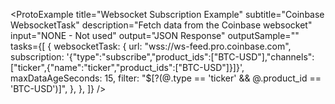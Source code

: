 
<ProtoExample
  title="Websocket Subscription Example"
  subtitle="Coinbase WebsocketTask"
  description="Fetch data from the Coinbase websocket"
  input="NONE - Not used"
  output="JSON Response"
  outputSample=""
  tasks={[
    {
      websocketTask: {
        url: "wss://ws-feed.pro.coinbase.com",
        subscription:
          '{"type":"subscribe","product_ids":["BTC-USD"],"channels":["ticker",{"name":"ticker","product_ids":["BTC-USD"]}]}',
        maxDataAgeSeconds: 15,
        filter: "$[?(@.type == 'ticker' && @.product_id == 'BTC-USD')]",
      },
    },
  ]}
/>
